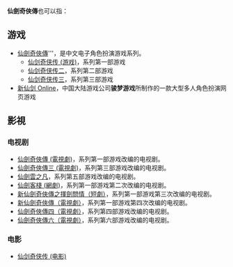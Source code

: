 '''仙劍奇俠傳'''也可以指：

==游戏==
* [[仙劍奇俠傳|仙劍奇俠傳]]'''，是中文电子角色扮演游戏系列。
** [[仙剑奇侠传_(游戏)|仙剑奇侠传 (游戏)]]，系列第一部游戏
** [[仙剑奇侠传二|仙剑奇侠传二]]，系列第二部游戏
** [[仙剑奇侠传三|仙剑奇侠传三]]，系列第三部游戏
* [[新仙剑_Online|新仙剑 Online]]，中国大陆游戏公司'''骏梦游戏'''所制作的一款大型多人角色扮演网页游戏

==影視==
===电视剧===
* [[仙劍奇俠傳_(電視劇)|仙劍奇俠傳 (電視劇)]]，系列第一部游戏改编的电视剧。
* [[仙劍奇俠傳三_(電視劇)|仙劍奇俠傳三 (電視劇)]]，系列第三部游戏改编的电视剧。
* [[仙劍雲之凡|仙劍雲之凡]]，系列第五部游戏改编的电视剧。
* [[仙劍客棧_(網劇)|仙劍客棧 (網劇)]]，系列第一部游戏第二次改编的电视剧。
* [[新仙劍奇俠傳之揮劍問情（短劇）|新仙劍奇俠傳之揮劍問情（短劇）]]，系列第一部游戏第三次改编的电视剧。
* [[新仙劍奇俠傳（電視劇）|新仙劍奇俠傳（電視劇）]]，系列第一部游戏第四次改编的电视剧。
* [[仙劍奇俠傳四（電視劇）|仙劍奇俠傳四（電視劇）]]，系列第四部游戏改编的电视剧。
* [[仙劍奇俠傳六（電視劇）|仙劍奇俠傳六（電視劇）]]，系列第六部游戏改编的电视剧。

===电影===
* [[仙剑奇侠传_(电影)|仙剑奇侠传 (电影)]]
{{disambig|cat=五字作品消歧義}}